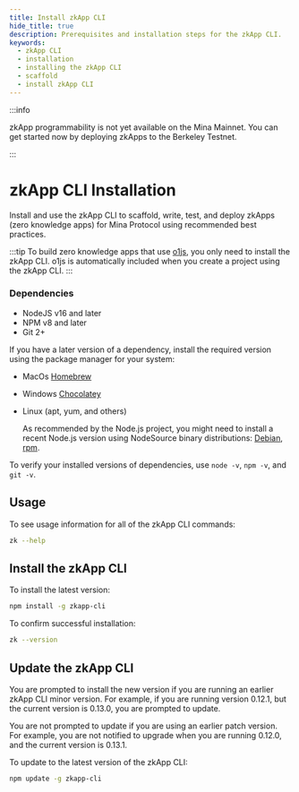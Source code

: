 ```yaml
---
title: Install zkApp CLI
hide_title: true
description: Prerequisites and installation steps for the zkApp CLI. 
keywords:
  - zkApp CLI
  - installation
  - installing the zkApp CLI
  - scaffold
  - install zkApp CLI
---
```


:::info

zkApp programmability is not yet available on the Mina Mainnet. You can get started now by deploying zkApps to the Berkeley Testnet.

:::

# zkApp CLI Installation

Install and use the zkApp CLI to scaffold, write, test, and deploy zkApps (zero knowledge apps) for Mina Protocol using recommended best practices. 

:::tip
To build zero knowledge apps that use [o1js](/zkapps/o1js), you only need to install the zkApp CLI. o1js is automatically included when you create a project using the zkApp CLI.
:::

### Dependencies

- NodeJS v16 and later
- NPM v8 and later
- Git 2+

If you have a later version of a dependency, install the required version using the package manager for your system: 

- MacOs [Homebrew](https://brew.sh/)

- Windows [Chocolatey](https://chocolatey.org/)

- Linux (apt, yum, and others)

    As recommended by the Node.js project, you might need to install a recent Node.js version using NodeSource binary distributions: [Debian](https://github.com/nodesource/distributions#debinstall), [rpm](https://github.com/nodesource/distributions#rpminstall).

To verify your installed versions of dependencies, use `node -v`, `npm -v`, and `git -v`.

## Usage

To see usage information for all of the zkApp CLI commands:

```sh
zk --help
```

## Install the zkApp CLI

To install the latest version:

```sh
npm install -g zkapp-cli
```

To confirm successful installation:

```sh
zk --version
```

## Update the zkApp CLI

You are prompted to install the new version if you are running an earlier zkApp CLI minor version. For example, if you are running version 0.12.1, but the current version is 0.13.0, you are prompted to update.

You are not prompted to update if you are using an earlier patch version. For example, you are not notified to upgrade when you are running 0.12.0, and the current version is 0.13.1.

To update to the latest version of the zkApp CLI:

```sh
npm update -g zkapp-cli
```
